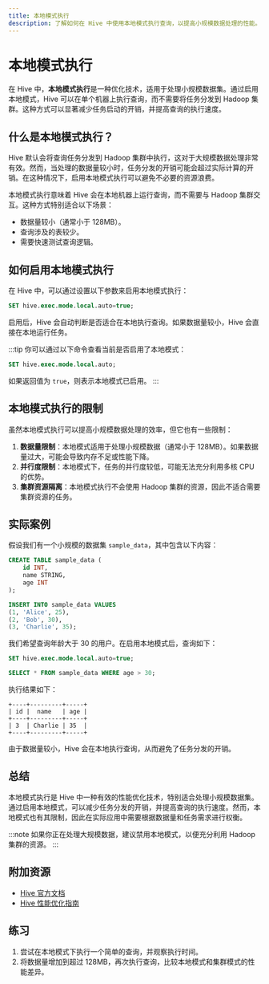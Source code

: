 ```yaml
---
title: 本地模式执行
description: 了解如何在 Hive 中使用本地模式执行查询，以提高小规模数据处理的性能。
---
```


# 本地模式执行

在 Hive 中，**本地模式执行**是一种优化技术，适用于处理小规模数据集。通过启用本地模式，Hive 可以在单个机器上执行查询，而不需要将任务分发到 Hadoop 集群。这种方式可以显著减少任务启动的开销，并提高查询的执行速度。

## 什么是本地模式执行？

Hive 默认会将查询任务分发到 Hadoop 集群中执行，这对于大规模数据处理非常有效。然而，当处理的数据量较小时，任务分发的开销可能会超过实际计算的开销。在这种情况下，启用本地模式执行可以避免不必要的资源浪费。

本地模式执行意味着 Hive 会在本地机器上运行查询，而不需要与 Hadoop 集群交互。这种方式特别适合以下场景：

- 数据量较小（通常小于 128MB）。
- 查询涉及的表较少。
- 需要快速测试查询逻辑。

## 如何启用本地模式执行

在 Hive 中，可以通过设置以下参数来启用本地模式执行：

```sql
SET hive.exec.mode.local.auto=true;
```

启用后，Hive 会自动判断是否适合在本地执行查询。如果数据量较小，Hive 会直接在本地运行任务。

:::tip
你可以通过以下命令查看当前是否启用了本地模式：

```sql
SET hive.exec.mode.local.auto;
```

如果返回值为 `true`，则表示本地模式已启用。
:::

## 本地模式执行的限制

虽然本地模式执行可以提高小规模数据处理的效率，但它也有一些限制：

1. **数据量限制**：本地模式适用于处理小规模数据（通常小于 128MB）。如果数据量过大，可能会导致内存不足或性能下降。
2. **并行度限制**：本地模式下，任务的并行度较低，可能无法充分利用多核 CPU 的优势。
3. **集群资源隔离**：本地模式执行不会使用 Hadoop 集群的资源，因此不适合需要集群资源的任务。

## 实际案例

假设我们有一个小规模的数据集 `sample_data`，其中包含以下内容：

```sql
CREATE TABLE sample_data (
    id INT,
    name STRING,
    age INT
);

INSERT INTO sample_data VALUES
(1, 'Alice', 25),
(2, 'Bob', 30),
(3, 'Charlie', 35);
```

我们希望查询年龄大于 30 的用户。在启用本地模式后，查询如下：

```sql
SET hive.exec.mode.local.auto=true;

SELECT * FROM sample_data WHERE age > 30;
```

执行结果如下：

```
+----+---------+-----+
| id |  name   | age |
+----+---------+-----+
| 3  | Charlie | 35  |
+----+---------+-----+
```

由于数据量较小，Hive 会在本地执行查询，从而避免了任务分发的开销。

## 总结

本地模式执行是 Hive 中一种有效的性能优化技术，特别适合处理小规模数据集。通过启用本地模式，可以减少任务分发的开销，并提高查询的执行速度。然而，本地模式也有其限制，因此在实际应用中需要根据数据量和任务需求进行权衡。

:::note
如果你正在处理大规模数据，建议禁用本地模式，以便充分利用 Hadoop 集群的资源。
:::

## 附加资源

- [Hive 官方文档](https://cwiki.apache.org/confluence/display/Hive/Configuration+Properties)
- [Hive 性能优化指南](https://cwiki.apache.org/confluence/display/Hive/Performance+Optimization)

## 练习

1. 尝试在本地模式下执行一个简单的查询，并观察执行时间。
2. 将数据量增加到超过 128MB，再次执行查询，比较本地模式和集群模式的性能差异。